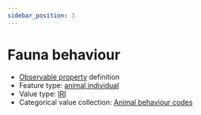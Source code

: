 ```yaml
---
sidebar_position: 3
---
```



# Fauna behaviour

- [Observable property](/viewers/dawe-vocabs?uri=https://linked.data.gov.au/def/nrm/dfaf2438-6019-4632-85d8-0efc91930768) definition
- Feature type: [animal individual](http://linked.data.gov.au/def/tern-cv/ecb855ed-50e1-4299-8491-861759ef40b7)
- Value type: [IRI](https://w3id.org/tern/ontologies/tern/IRI)
- Categorical value collection: [Animal behaviour codes](/viewers/dawe-vocabs?uri=https://linked.data.gov.au/def/nrm/1301857c-4e02-4000-966b-a0d0ce60368f)

<Example protocolModule="vertebrate-active" observableProperty="https://linked.data.gov.au/def/nrm/dfaf2438-6019-4632-85d8-0efc91930768" />
